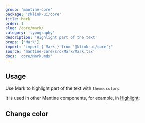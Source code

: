 ```yaml
---
group: 'mantine-core'
package: '@klink-ui/core'
title: Mark
order: 1
slug: /core/mark/
category: 'typography'
description: 'Highlight part of the text'
props: ['Mark']
import: "import { Mark } from '@klink-ui/core';"
source: 'mantine-core/src/Mark/Mark.tsx'
docs: 'core/Mark.mdx'
---
```



## Usage

Use Mark to highlight part of the text with `theme.colors`:

<Demo data={MarkDemos.usage} />

It is used in other Mantine components, for example, in [Highlight](/core/highlight/):

<Demo data={HighlightDemos.multiple} />

## Change color

<Demo data={MarkDemos.configurator} />
